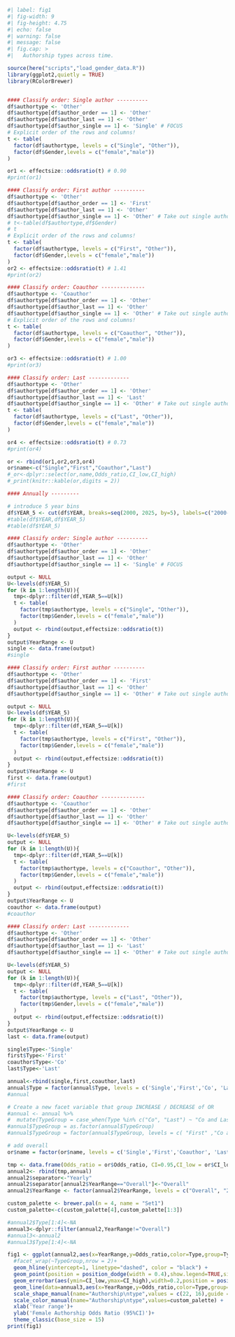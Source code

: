 ```r
#| label: fig1
#| fig-width: 9
#| fig-height: 4.75
#| echo: false
#| warning: false
#| message: false
#| fig.cap: > 
#|   Authorship types across time.

source(here("scripts","load_gender_data.R"))
library(ggplot2,quietly = TRUE)
library(RColorBrewer)


#### Classify order: Single author ----------
df$authortype <- 'Other'
df$authortype[df$author_order == 1] <- 'Other'
df$authortype[df$author_last == 1] <- 'Other'
df$authortype[df$author_single == 1] <- 'Single' # FOCUS
# Explicit order of the rows and columns!
t <- table(
  factor(df$authortype, levels = c("Single", "Other")),
  factor(df$Gender,levels = c("female","male"))
)

or1 <- effectsize::oddsratio(t) # 0.90
#print(or1)

#### Classify order: First author ----------
df$authortype <- 'Other'
df$authortype[df$author_order == 1] <- 'First'
df$authortype[df$author_last == 1] <- 'Other'
df$authortype[df$author_single == 1] <- 'Other' # Take out single authors from first authors!
# t<-table(df$authortype,df$Gender)
# t
# Explicit order of the rows and columns!
t <- table(
  factor(df$authortype, levels = c("First", "Other")),
  factor(df$Gender,levels = c("female","male"))
)
or2 <- effectsize::oddsratio(t) # 1.41
#print(or2)

#### Classify order: Coauthor --------------
df$authortype <- 'Coauthor'
df$authortype[df$author_order == 1] <- 'Other'
df$authortype[df$author_last == 1] <- 'Other'
df$authortype[df$author_single == 1] <- 'Other' # Take out single authors from first authors!
# Explicit order of the rows and columns!
t <- table(
  factor(df$authortype, levels = c("Coauthor", "Other")),
  factor(df$Gender,levels = c("female","male"))
)

or3 <- effectsize::oddsratio(t) # 1.00
#print(or3)

#### Classify order: Last -------------
df$authortype <- 'Other'
df$authortype[df$author_order == 1] <- 'Other'
df$authortype[df$author_last == 1] <- 'Last'
df$authortype[df$author_single == 1] <- 'Other' # Take out single authors from first authors!
t <- table(
  factor(df$authortype, levels = c("Last", "Other")),
  factor(df$Gender,levels = c("female","male"))
)

or4 <- effectsize::oddsratio(t) # 0.73
#print(or4)

or <- rbind(or1,or2,or3,or4)
or$name<-c("Single","First","Coauthor","Last")
#_or<-dplyr::select(or,name,Odds_ratio,CI_low,CI_high)
#_print(knitr::kable(or,digits = 2))

#### Annually ---------

# introduce 5 year bins
df$YEAR_5 <- cut(df$YEAR, breaks=seq(2000, 2025, by=5), labels=c("2000-2004", "2005-2009", "2010-2014", "2015-2019", "2020-2024"), right=FALSE)
#table(df$YEAR,df$YEAR_5)
#table(df$YEAR_5)

#### Classify order: Single author ----------
df$authortype <- 'Other'
df$authortype[df$author_order == 1] <- 'Other'
df$authortype[df$author_last == 1] <- 'Other'
df$authortype[df$author_single == 1] <- 'Single' # FOCUS

output <- NULL
U<-levels(df$YEAR_5)
for (k in 1:length(U)){
  tmp<-dplyr::filter(df,YEAR_5==U[k])
  t <- table(
    factor(tmp$authortype, levels = c("Single", "Other")),
    factor(tmp$Gender,levels = c("female","male"))
  )
  output <- rbind(output,effectsize::oddsratio(t))
}
output$YearRange <- U
single <- data.frame(output)
#single

#### Classify order: First author ----------
df$authortype <- 'Other'
df$authortype[df$author_order == 1] <- 'First'
df$authortype[df$author_last == 1] <- 'Other'
df$authortype[df$author_single == 1] <- 'Other' # Take out single authors from first authors!

output <- NULL
U<-levels(df$YEAR_5)
for (k in 1:length(U)){
  tmp<-dplyr::filter(df,YEAR_5==U[k])
  t <- table(
    factor(tmp$authortype, levels = c("First", "Other")),
    factor(tmp$Gender,levels = c("female","male"))
  )
  output <- rbind(output,effectsize::oddsratio(t))
}
output$YearRange <- U
first <- data.frame(output)
#first

#### Classify order: Coauthor --------------
df$authortype <- 'Coauthor'
df$authortype[df$author_order == 1] <- 'Other'
df$authortype[df$author_last == 1] <- 'Other'
df$authortype[df$author_single == 1] <- 'Other' # Take out single authors from first authors!

U<-levels(df$YEAR_5)
output <- NULL
for (k in 1:length(U)){
  tmp<-dplyr::filter(df,YEAR_5==U[k])
  t <- table(
    factor(tmp$authortype, levels = c("Coauthor", "Other")),
    factor(tmp$Gender,levels = c("female","male"))
  )
  output <- rbind(output,effectsize::oddsratio(t))
}
output$YearRange <- U
coauthor <- data.frame(output)
#coauthor

#### Classify order: Last -------------
df$authortype <- 'Other'
df$authortype[df$author_order == 1] <- 'Other'
df$authortype[df$author_last == 1] <- 'Last'
df$authortype[df$author_single == 1] <- 'Other' # Take out single authors from first authors!

U<-levels(df$YEAR_5)
output <- NULL
for (k in 1:length(U)){
  tmp<-dplyr::filter(df,YEAR_5==U[k])
  t <- table(
    factor(tmp$authortype, levels = c("Last", "Other")),
    factor(tmp$Gender,levels = c("female","male"))
  )
  output <- rbind(output,effectsize::oddsratio(t))
}
output$YearRange <- U
last <- data.frame(output)

single$Type<-'Single'
first$Type<-'First'
coauthor$Type<-'Co'
last$Type<-'Last'

annual<-rbind(single,first,coauthor,last)
annual$Type = factor(annual$Type, levels = c('Single','First','Co', 'Last'))
#annual

# Create a new facet variable that group INCREASE / DECREASE of OR 
#annual <- annual %>%
#  mutate(TypeGroup = case_when(Type %in% c("Co", "Last") ~ "Co and Last",TRUE ~ Type))
#annual$TypeGroup = as.factor(annual$TypeGroup)
#annual$TypeGroup = factor(annual$TypeGroup, levels = c( "First" ,"Co and Last"))

# add overall
or$name = factor(or$name, levels = c('Single','First','Coauthor', 'Last'), labels = c('Single','First','Co', 'Last'))

tmp <- data.frame(Odds_ratio = or$Odds_ratio, CI=0.95,CI_low = or$CI_low, CI_high = or$CI_high, YearRange = "Overall", Type = or$name)
annual2<- rbind(tmp,annual)
annual2$separator<-"Yearly"
annual2$separator[annual2$YearRange=="Overall"]<-"Overall"
annual2$YearRange <- factor(annual2$YearRange, levels = c("Overall", "2000-2004", "2005-2009", "2010-2014", "2015-2019", "2020-2024"))

custom_palette <- brewer.pal(n = 4, name = "Set1")
custom_palette<-c(custom_palette[4],custom_palette[1:3])

#annual2$Type[1:4]<-NA
annual3<-dplyr::filter(annual2,YearRange!="Overall")
#annual3<-annual2
#annual3$Type[1:4]<-NA

fig1 <- ggplot(annual2,aes(x=YearRange,y=Odds_ratio,color=Type,group=Type,shape=separator))+
  #facet_wrap(~TypeGroup,nrow = 2)+
  geom_hline(yintercept=1, linetype="dashed", color = "black") +
  geom_point(position = position_dodge(width = 0.4),show.legend=TRUE,size=3)+
  geom_errorbar(aes(ymin=CI_low,ymax=CI_high),width=0.2,position = position_dodge(width = 0.4))+
  geom_line(data=annual3,aes(x=YearRange,y=Odds_ratio,color=Type,group=Type,shape=separator),alpha = 0.75,position = position_dodge(width = 0.4))+
  scale_shape_manual(name="Authorship\ntype",values = c(22, 16),guide = "none") +
  scale_color_manual(name="Authorship\ntype",values=custom_palette) +
  xlab('Year range')+
  ylab('Female Authorship Odds Ratio (95%CI)')+
  theme_classic(base_size = 15)
print(fig1)

```
